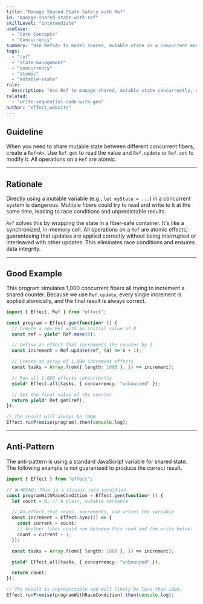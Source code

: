 ```yaml
---
title: "Manage Shared State Safely with Ref"
id: "manage-shared-state-with-ref"
skillLevel: "intermediate"
useCase:
  - "Core Concepts"
  - "Concurrency"
summary: "Use Ref<A> to model shared, mutable state in a concurrent environment, ensuring all updates are atomic and free of race conditions."
tags:
  - "ref"
  - "state-management"
  - "concurrency"
  - "atomic"
  - "mutable-state"
rule:
  description: "Use Ref to manage shared, mutable state concurrently, ensuring atomicity."
related:
  - "write-sequential-code-with-gen"
author: "effect_website"
---
```


## Guideline

When you need to share mutable state between different concurrent fibers, create a `Ref<A>`. Use `Ref.get` to read the value and `Ref.update` or `Ref.set` to modify it. All operations on a `Ref` are atomic.

---

## Rationale

Directly using a mutable variable (e.g., `let myState = ...`) in a concurrent system is dangerous. Multiple fibers could try to read and write to it at the same time, leading to race conditions and unpredictable results.

`Ref` solves this by wrapping the state in a fiber-safe container. It's like a synchronized, in-memory cell. All operations on a `Ref` are atomic effects, guaranteeing that updates are applied correctly without being interrupted or interleaved with other updates. This eliminates race conditions and ensures data integrity.

---

## Good Example

This program simulates 1,000 concurrent fibers all trying to increment a shared counter. Because we use `Ref.update`, every single increment is applied atomically, and the final result is always correct.

```typescript
import { Effect, Ref } from "effect";

const program = Effect.gen(function* () {
  // Create a new Ref with an initial value of 0
  const ref = yield* Ref.make(0);

  // Define an effect that increments the counter by 1
  const increment = Ref.update(ref, (n) => n + 1);

  // Create an array of 1,000 increment effects
  const tasks = Array.from({ length: 1000 }, () => increment);

  // Run all 1,000 effects concurrently
  yield* Effect.all(tasks, { concurrency: "unbounded" });

  // Get the final value of the counter
  return yield* Ref.get(ref);
});

// The result will always be 1000
Effect.runPromise(program).then(console.log);
```

---

## Anti-Pattern

The anti-pattern is using a standard JavaScript variable for shared state. The following example is not guaranteed to produce the correct result.

```typescript
import { Effect } from "effect";

// ❌ WRONG: This is a classic race condition.
const programWithRaceCondition = Effect.gen(function* () {
  let count = 0; // A plain, mutable variable

  // An effect that reads, increments, and writes the variable
  const increment = Effect.sync(() => {
    const current = count;
    // Another fiber could run between this read and the write below!
    count = current + 1;
  });

  const tasks = Array.from({ length: 1000 }, () => increment);

  yield* Effect.all(tasks, { concurrency: "unbounded" });

  return count;
});

// The result is unpredictable and will likely be less than 1000.
Effect.runPromise(programWithRaceCondition).then(console.log);
```